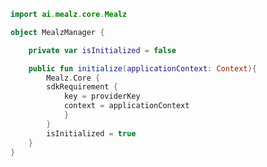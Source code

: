 ```kotlin
import ai.mealz.core.Mealz

object MealzManager {

    private var isInitialized = false

    public fun initialize(applicationContext: Context){
        Mealz.Core {
        sdkRequirement {
            key = providerKey
            context = applicationContext
            }   
        }
        isInitialized = true
    }
}
```